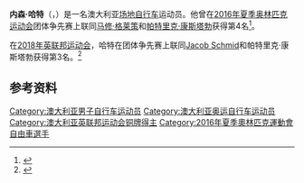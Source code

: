 '''内森·哈特'''（{{lang-en|Nathan Hart}}，{{bd|1993年|3月4日||}}）是一名澳大利亚[[场地自行车|场地自行车]]运动员。他曾在[[2016年夏季奥林匹克运动会|2016年夏季奥林匹克运动会]]团体争先赛上联同[[马修·格莱策|马修·格莱策]]和[[帕特里克·康斯塔勃|帕特里克·康斯塔勃]]获得第4名<ref>{{cite web|url=https://assetrio2016.azureedge.net/_odf-documents/c/t/CTM401100_Results_2016_08_11_dd4569af_9394_4116_aad3_fa14cc2e557d.pdf|title=Results and Final Classification|accessdate=2016-10-08|work=Rio 2016|date=2016-08-11|archiveurl=https://web.archive.org/web/20161010160202/https://assetrio2016.azureedge.net/_odf-documents/c/t/CTM401100_Results_2016_08_11_dd4569af_9394_4116_aad3_fa14cc2e557d.pdf|archivedate=2016-10-10|dead-url=no}}</ref>。

在[[2018年英联邦运动会|2018年英联邦运动会]]，哈特在团体争先赛上联同[[Jacob_Schmid|Jacob Schmid]]和帕特里克·康斯塔勃获得第3名。<ref>{{cite web|url=https://results.gc2018.com/en/cycling-track/athlete-profile-n6028635-nathan-hart.htm|title=Nathan Hart|work=Gold Coast 2018|accessdate=2020-09-22|archiveurl=https://archive.is/VjQZr|archivedate=2020-09-22}}</ref>

==参考资料==
{{reflist}}

{{Authority control}}

{{DEFAULTSORT:Hart, Nathan}}
[[Category:澳大利亚男子自行车运动员|Category:澳大利亚男子自行车运动员]]
[[Category:澳大利亚奥运自行车运动员|Category:澳大利亚奥运自行车运动员]]
[[Category:澳大利亚英联邦运动会铜牌得主|Category:澳大利亚英联邦运动会铜牌得主]]
[[Category:2016年夏季奧林匹克運動會自由車選手|Category:2016年夏季奧林匹克運動會自由車選手]]